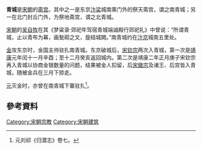 {{Dablink|关于位于中国四川省都江堰市西南的青城山，参见：[[青城山|青城山]]；同名县份，参见：[[青城县|青城县]]。}}
'''青城'''是[[宋朝|宋朝]]的[[斋宫|斋宫]]。其中之一是东京[[汴梁|汴梁]]城南熏门外的祭天斋宫，谓之南青城；另一在北门封丘门外，为祭地斋宫，谓之北青城。

[[宋朝|宋朝]]的[[吴自牧|吴自牧]]在其《梦粱录·郊祀年驾宿青城端诚殿行郊祀礼》中曾说：“所谓青城，止以青布为幕，画甃砌之文，旋结城闕。”南青城约在[[汴京|汴京]]城南五里处。

[[金朝|金]]攻东京时，金国主帅驻扎南青城。东京破城后，[[宋钦宗|宋钦宗]]两次入青城，第一次是[[靖康|靖康]]元年闰十一月辛酉；至十二月癸亥返回城内。第二次是靖康二年正月庚子宋钦宗再入青城以协商金银数量的问题，结果被金人扣留，后[[宋徽宗|宋徽宗]]及诸王、后宫皆入青城，随被金兵在三月下掠走。

[[元朝|元]]灭金时，亦曾在南青城下寨驻扎<ref>元刘祁《归潜志》卷七。</ref>。

== 參考資料 ==
{{reflist}}

[[Category:宋朝宗教|Category:宋朝宗教]]
[[Category:宋朝建筑|Category:宋朝建筑]]